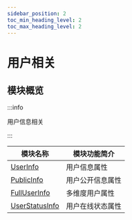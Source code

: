 ```yaml
---
sidebar_position: 2
toc_min_heading_level: 2
toc_max_heading_level: 2
---
```


# 用户相关

## 模块概览

:::info

用户信息相关

:::

| 模块名称                                              | 模块功能简介             |
| ----------------------------------------------------- | ------------------------ |
| [UserInfo](docs/sdks/class/user/userInfo.mdx)         | 用户信息属性             |
| [PublicInfo](docs/sdks/class/user/publicInfo.mdx)     | 用户公开信息属性         |
| [FullUserInfo](docs/sdks/class/user/fullUserInfo.mdx) | 多维度用户属性 |
| [UserStatusInfo](docs/sdks/class/user/userStatusInfo.mdx)   | 用户在线状态属性         |
